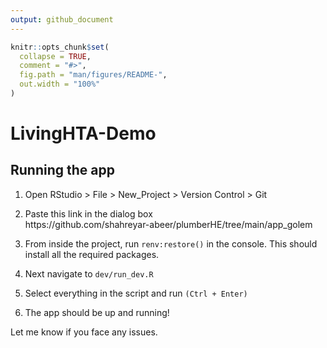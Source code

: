 ```yaml
---
output: github_document
---
```


<!-- README.md is generated from README.Rmd. Please edit that file -->

```r
knitr::opts_chunk$set(
  collapse = TRUE,
  comment = "#>",
  fig.path = "man/figures/README-",
  out.width = "100%"
)
```

# LivingHTA-Demo

## Running the app  

1. Open RStudio > File > New_Project > Version Control > Git  
2. Paste this link in the dialog box  
https://github.com/shahreyar-abeer/plumberHE/tree/main/app_golem  

3. From inside the project, run `renv:restore()` in the console. This should install all the required packages.  
4. Next navigate to `dev/run_dev.R`  
5. Select everything in the script and run `(Ctrl + Enter)`  
6. The app should be up and running!  

Let me know if you face any issues.